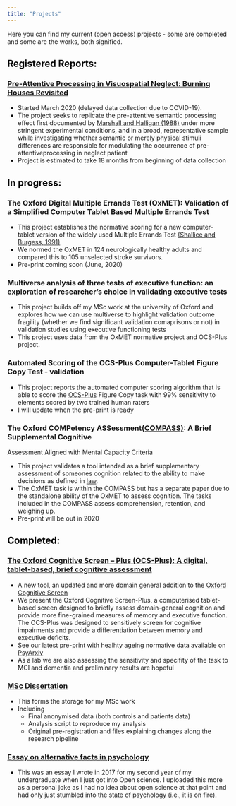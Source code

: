```yaml
---
title: "Projects"
---
```


Here you can find my current (open access) projects - some are completed and some are the works, both signified.

## <span style="color:black">Registered Reports:

### <span style="color:grey90">[Pre-Attentive Processing in Visuospatial Neglect: Burning Houses Revisited](https://osf.io/5trcx/)
* Started March 2020 (delayed data collection due to COVID-19).
* The project seeks to replicate the  pre-attentive  semantic  processing  effect  first  documented  by  [Marshall  and  Halligan (1988)](https://www.nature.com/articles/336766a0)  under  more  stringent  experimental  conditions,  and  in  a  broad,  representative  sample while  investigating  whether  semantic  or  merely  physical  stimuli  differences  are  responsible for  modulating  the  occurrence  of pre-attentiveprocessing  in  neglect  patient
* Project is estimated to take 18 months from beginning of data collection


## <span style="color:black">In progress:

### <span style="color:grey90">The Oxford Digital Multiple Errands Test (OxMET): Validation of a Simplified Computer Tablet Based Multiple Errands Test

* This project establishes the normative scoring for a new computer-tablet version of the widely used Multiple Errands Test [(Shallice and Burgess, 1991)](https://www.researchgate.net/publication/21111959_Deficits_in_strategy_application_following_frontal_lobe_damage_in_man) 
* We normed the OxMET in 124 neurologically healthy adults and compared this to 105 unselected stroke survivors.
* Pre-print coming soon (June, 2020)


### <span style="color:grey90">Multiverse analysis of three tests of executive function:  an exploration of researcher’s choice in validating executive tests

* This project builds off my MSc work at the university of Oxford and explores how we can use multiverse to highlight validation outcome fragility (whether we find significant validation comaprisons or not) in validation studies using executive functioning tests
* This project uses data from the OxMET normative project and OCS-Plus project.

### <span style="color:grey90">Automated Scoring of the OCS-Plus Computer-Tablet Figure Copy Test - validation 

* This project reports the automated computer scoring algorithm that is able to score the [OCS-Plus](https://psyarxiv.com/b2vgc/) Figure Copy task with 99% sensitivity to elements scored by two trained human raters
* I will update when the pre-print is ready


### <span style="color:grey90">The Oxford COMPetency ASSessment[(COMPASS)](http://www.demeyerelab.org/?page_id=469): A Brief Supplemental Cognitive
Assessment Aligned with Mental Capacity Criteria

* This project validates a tool intended as a brief supplementary assessment of someones cognition related to the ability to make decisions as defined in [law](http://www.legislation.gov.uk/ukpga/2005/9/contents). 
* The OxMET task is within the COMPASS but has a separate paper due to the standalone ability of the OxMET to assess cognition. The tasks included in the COMPASS assess comprehension, retention, and weighing up.
* Pre-print will be out in 2020



## <span style="color:black">Completed:


### <span style="color:grey90"> [The Oxford Cognitive Screen – Plus (OCS-Plus): A digital, tablet-based, brief cognitive assessment](http://www.demeyerelab.org/?page_id=434) 

* A new tool, an updated and more domain general addition to the [Oxford Cognitive Screen](https://www.ocs-test.org/)
* We present the Oxford Cognitive Screen-Plus, a computerised tablet-based screen designed to briefly assess domain-general cognition and provide more fine-grained measures of memory and executive function. The OCS-Plus was designed to sensitively screen for cognitive impairments and provide a differentiation between memory and executive deficits. 
* See our latest pre-print with healhty ageing normative data available on [PsyArxiv](https://psyarxiv.com/b2vgc/)
* As a lab we are also assessing the sensitivity and specifity of the task to MCI and dementia and preliminary results are hopeful



### [MSc Dissertation](https://osf.io/cktj9/)

* This forms the storage for my MSc work
* Including
    + Final anonymised data (both controls and patients data)
    + Analysis script to reproduce my analysis
    + Original pre-registration and files explaining changes along the research pipeline
  

### [Essay on alternative facts in psychology ](https://osf.io/5wmkr/)

* This was an essay I wrote in 2017 for my second year of my undergraduate when I just got into Open science. I uploaded this more as a personal joke as I had no idea about open science at that point and had only just stumbled into the state of psychology (i.e., it is on fire).

